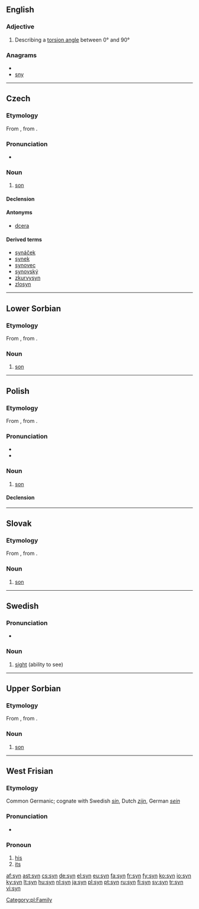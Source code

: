 {{also|syn-}}
==English==

===Adjective===
{{en-adj}}

# {{chemistry}} Describing a [[torsion angle]] between 0° and 90°

===Anagrams===
* {{alphagram|nsy}}
* [[sny#English|sny]]

----

==Czech==

===Etymology===
From {{proto|Slavic|synъ|lang=cs}}, from {{proto|Indo-European|suHnús|lang=cs}}.

===Pronunciation===
* {{audio|Cs-syn.ogg|audio}}

===Noun===
{{cs-noun|g=m}}

# [[son]]

====Declension====
{{cs-noun-decl|syn|syna|synovi|syna|syne|synovi|synem|synové|synů|synům|syny|synové|synech|syny}}

====Antonyms====
* [[dcera]]<!--within the "child" class-->

====Derived terms====
* [[synáček]]
* [[synek]]
* [[synovec]]
* [[synovský]]
* [[zkurvysyn]]
* [[zlosyn]]

----

==Lower Sorbian==

===Etymology===
From {{proto|Slavic|synъ|lang=dsb}}, from {{proto|Indo-European|suHnús|lang=dsb}}.

===Noun===
{{infl|dsb|noun|g=m}}

# [[son]]

----

==Polish==

===Etymology===
From {{proto|Slavic|synъ|lang=pl}}, from {{proto|Indo-European|suHnús|lang=pl}}.

===Pronunciation===
* {{IPA|/sɨn/|lang=pl}}
* {{audio|pl-syn.ogg|audio}}

===Noun===
{{infl|pl|noun|g=m}}

# [[son]]

====Declension====
{{pl-decl-noun
|syn|synowie
|syna|synów
|synowi|synom
|syna|synów
|synem|synami
|synu|synach
|synu|synowie
}}

[[Category:pl:Family]]

----

==Slovak==

===Etymology===
From {{proto|Slavic|synъ|lang=sk}}, from {{proto|Indo-European|suHnús|lang=sk}}.

===Noun===
{{infl|sk|noun|g=m}}

# [[son]]

----

==Swedish==
{{wikipedia|lang=sv}}

===Pronunciation===
* {{audio|Sv-syn.ogg|Audio}}

===Noun===
{{sv-noun|g=c}}

# [[sight]] (ability to see)

{{tbot entry|Swedish|sight|2008|December|sv}}

----

==Upper Sorbian==

===Etymology===
From {{proto|Slavic|synъ|lang=hsb}}, from {{proto|Indo-European|suHnús|lang=hsb}}.

===Noun===
{{infl|hsb|noun|g=m}}

# [[son]]

----

==West Frisian==

===Etymology===

Common Germanic; cognate with Swedish ''[[sin]]'', Dutch ''[[zijn]]'', German ''[[sein]]''

===Pronunciation===

* {{IPA|/sin/|lang=fy}}

===Pronoun===
{{infl|fy|pronoun}}

# [[his]]
# [[its]]

[[af:syn]]
[[ast:syn]]
[[cs:syn]]
[[de:syn]]
[[el:syn]]
[[eu:syn]]
[[fa:syn]]
[[fr:syn]]
[[fy:syn]]
[[ko:syn]]
[[io:syn]]
[[ky:syn]]
[[lt:syn]]
[[hu:syn]]
[[nl:syn]]
[[ja:syn]]
[[pl:syn]]
[[pt:syn]]
[[ru:syn]]
[[fi:syn]]
[[sv:syn]]
[[tr:syn]]
[[vi:syn]]